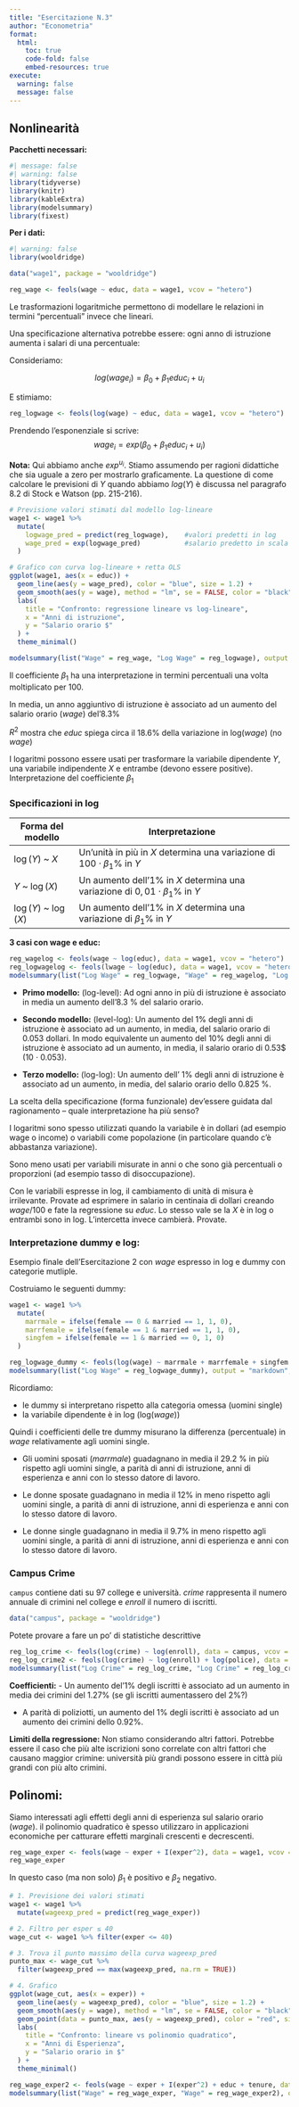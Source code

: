 ```yaml
---
title: "Esercitazione N.3"
author: "Econometria"
format: 
  html:
    toc: true
    code-fold: false
    embed-resources: true
execute:
  warning: false
  message: false
---
```



## Nonlinearità

**Pacchetti necessari:**

```r
#| message: false
#| warning: false
library(tidyverse)
library(knitr)
library(kableExtra)
library(modelsummary)
library(fixest)
```

**Per i dati:**
```r
#| warning: false
library(wooldridge)
```

```r
data("wage1", package = "wooldridge")
```

```r
reg_wage <- feols(wage ~ educ, data = wage1, vcov = "hetero")
```

Le trasformazioni logaritmiche permettono di modellare le relazioni in termini “percentuali” invece che lineari.

Una specificazione alternativa potrebbe essere: ogni anno di istruzione aumenta i salari di una percentuale:

Consideriamo:

$$
log(wage_i) = \beta_0 + \beta_1 educ_i + u_i
$$

E stimiamo:

```r
reg_logwage <- feols(log(wage) ~ educ, data = wage1, vcov = "hetero")
```

Prendendo l'esponenziale si scrive:
$$
wage_i = exp(\beta_0 + \beta_1 educ_i + u_i)
$$

**Nota:** Qui abbiamo anche $exp^{u_{i}}$. Stiamo assumendo per ragioni didattiche che sia uguale a zero per mostrarlo graficamente. La questione di come calcolare le previsioni di $Y$ quando abbiamo $log(Y)$ è discussa nel paragrafo 8.2 di Stock e Watson (pp. 215-216).

```r
# Previsione valori stimati dal modello log-lineare
wage1 <- wage1 %>%
  mutate(
    logwage_pred = predict(reg_logwage),    #valori predetti in log
    wage_pred = exp(logwage_pred)           #salario predetto in scala originale
  )

# Grafico con curva log-lineare + retta OLS
ggplot(wage1, aes(x = educ)) +
  geom_line(aes(y = wage_pred), color = "blue", size = 1.2) +          # curva log-lineare
  geom_smooth(aes(y = wage), method = "lm", se = FALSE, color = "black", size = 1) + # retta OLS
  labs(
    title = "Confronto: regressione lineare vs log-lineare",
    x = "Anni di istruzione",
    y = "Salario orario $"
  ) +
  theme_minimal()
```

```r
modelsummary(list("Wage" = reg_wage, "Log Wage" = reg_logwage), output = "markdown", gof_omit = "AIC|BIC|RMSE|R2 Adj.")
```

Il coefficiente $\beta_1$ ha una interpretazione in termini percentuali una volta moltiplicato per 100.

In media, un anno aggiuntivo di istruzione è associato ad un aumento del salario orario ($wage$) del'8.3%

$R^2$ mostra che $educ$ spiega circa il 18.6% della variazione in log($wage$) (no $wage$)

I logaritmi possono essere usati per trasformare la variabile dipendente $Y$, una variabile indipendente $X$ e entrambe (devono essere positive). 
Interpretazione del coefficiente $\beta_1$


### Specificazioni in log


::: {.callout-note title="Specificazioni in log"}

| Forma del modello       | Interpretazione                                                                 |
|-------------------------|----------------------------------------------------------------------------------|
| $\log(Y)$ ~ $X$         | Un'unità in più in $X$ determina una variazione di $100 \cdot \beta_1$\% in $Y$              |
| $Y$ ~ $\log(X)$         | Un aumento dell'1\% in $X$ determina una variazione di $0{,}01 \cdot \beta_1$\% in $Y$       |
| $\log(Y)$ ~ $\log(X)$   | Un aumento dell'1\% in $X$ determina una variazione di $\beta_1$\% in $Y$                    |

:::


**3 casi con wage e educ:**

```r
reg_wagelog <- feols(wage ~ log(educ), data = wage1, vcov = "hetero")
reg_logwagelog <- feols(lwage ~ log(educ), data = wage1, vcov = "hetero")
modelsummary(list("Log Wage" = reg_logwage, "Wage" = reg_wagelog, "Log Wage" =reg_logwagelog), output = "markdown", gof_omit = "AIC|BIC|RMSE|R2 Adj.")
```

 - **Primo modello:** (log-level): Ad ogni anno in più di istruzione è associato in media un aumento dell'8.3 % del salario orario.

- **Secondo modello:** (level-log): Un aumento del 1% degli anni di istruzione è associato ad un aumento, in media, del salario orario di 0.053 dollari. In modo equivalente un aumento del 10% degli anni di istruzione è associato ad un aumento, in media, il salario orario di 0.53$ (10 $\cdot$ 0.053).

- **Terzo modello:** (log-log): Un aumento dell' 1% degli anni di istruzione è associato ad un aumento, in media, del salario orario dello 0.825 %.

La scelta della specificazione (forma funzionale) dev’essere guidata dal ragionamento – quale interpretazione ha più senso?

I logaritmi sono spesso utilizzati quando la variabile è in dollari (ad esempio wage o income) o variabili come popolazione (in particolare quando c'è abbastanza variazione).

Sono meno usati per variabili misurate in anni o che sono già percentuali o proporzioni (ad esempio tasso di disoccupazione).


::: {.callout-note title="Unità di misura e log"}

Con le variabili espresse in log, il cambiamento di unità di misura è irrilevante. Provate ad esprimere in salario in centinaia di dollari creando $wage$/100 e fate la regressione su $educ$.
Lo stesso vale se la $X$ è in log o entrambi sono in log.
L'intercetta invece cambierà. Provate.
:::


### Interpretazione dummy e log:


Esempio finale dell'Esercitazione 2 con $wage$ espresso in log e dummy con categorie mutliple.

Costruiamo le seguenti dummy:

```r
wage1 <- wage1 %>%
  mutate(
    marrmale = ifelse(female == 0 & married == 1, 1, 0),
    marrfemale = ifelse(female == 1 & married == 1, 1, 0),
    singfem = ifelse(female == 1 & married == 0, 1, 0)
  )
```


```r
reg_logwage_dummy <- feols(log(wage) ~ marrmale + marrfemale + singfem + educ + exper + tenure, data = wage1, vcov = "hetero")
modelsummary(list("Log Wage" = reg_logwage_dummy), output = "markdown", gof_omit = "AIC|BIC|RMSE")
```


Ricordiamo: 

- le dummy si interpretano rispetto alla categoria omessa (uomini single)
- la variabile dipendente è in log (log($wage$))


Quindi i coefficienti delle tre dummy misurano la differenza (percentuale) in $wage$ relativamente agli uomini single.

- Gli uomini sposati ($marrmale$) guadagnano in media il 29.2 % in più rispetto agli uomini single, a parità di anni di istruzione, anni di esperienza e anni con lo stesso datore di lavoro.

- Le donne sposate guadagnano in media il 12% in meno rispetto agli uomini single, a parità di anni di istruzione, anni di esperienza e anni con lo stesso datore di lavoro.


- Le donne single guadagnano in media il 9.7% in meno rispetto agli uomini single, a parità di anni di istruzione, anni di esperienza e anni con lo stesso datore di lavoro.




### Campus Crime

`campus` contiene dati su 97 college e università.
$crime$ rappresenta il numero annuale di crimini nel college e $enroll$ il numero di iscritti.

```r
data("campus", package = "wooldridge")
```

::: {.callout-note title="Esercizio"}
Potete provare a fare un po' di statistiche descrittive 
:::


```r
reg_log_crime <- feols(log(crime) ~ log(enroll), data = campus, vcov = "hetero")
reg_log_crime2 <- feols(log(crime) ~ log(enroll) + log(police), data = campus, vcov = "hetero")
modelsummary(list("Log Crime" = reg_log_crime, "Log Crime" = reg_log_crime2 ), output = "markdown", gof_omit = "AIC|BIC|RMSE|R2 Adj.")
```


**Coefficienti:**
- Un aumento del'1% degli iscritti è associato ad un aumento in media dei crimini del 1.27% (se gli iscritti aumentassero del 2%?)

- A parità di poliziotti, un aumento del 1% degli iscritti è associato ad un aumento dei crimini dello 0.92%.

**Limiti della regressione:** Non stiamo considerando altri fattori. Potrebbe essere il caso che più alte iscrizioni sono correlate con altri fattori che causano maggior crimine: università più grandi possono essere in città più grandi con più alto crimini.



## Polinomi:

Siamo interessati agli effetti degli anni di esperienza sul salario orario ($wage$). il polinomio quadratico è spesso utilizzaro in applicazioni economiche per catturare effetti marginali crescenti e decrescenti.

```r
reg_wage_exper <- feols(wage ~ exper + I(exper^2), data = wage1, vcov = "hetero")
reg_wage_exper
```


In questo caso (ma non solo) $\beta_1$ è positivo e $\beta_2$ negativo.

```r
# 1. Previsione dei valori stimati
wage1 <- wage1 %>%
  mutate(wageexp_pred = predict(reg_wage_exper))

# 2. Filtro per esper ≤ 40
wage_cut <- wage1 %>% filter(exper <= 40)

# 3. Trova il punto massimo della curva wageexp_pred
punto_max <- wage_cut %>%
  filter(wageexp_pred == max(wageexp_pred, na.rm = TRUE))

# 4. Grafico
ggplot(wage_cut, aes(x = exper)) +  
  geom_line(aes(y = wageexp_pred), color = "blue", size = 1.2) +              # curva stimata
  geom_smooth(aes(y = wage), method = "lm", se = FALSE, color = "black", size = 1) + # retta OLS
  geom_point(data = punto_max, aes(y = wageexp_pred), color = "red", size = 3) +      
  labs(
    title = "Confronto: lineare vs polinomio quadratico",
    x = "Anni di Esperienza",
    y = "Salario orario in $"
  ) +
  theme_minimal()
```


```r
reg_wage_exper2 <- feols(wage ~ exper + I(exper^2) + educ + tenure, data = wage1, vcov = "hetero")
modelsummary(list("Wage" = reg_wage_exper, "Wage" = reg_wage_exper2), output = "markdown", gof_omit = "AIC|BIC|RMSE|R2 Adj.")
```



